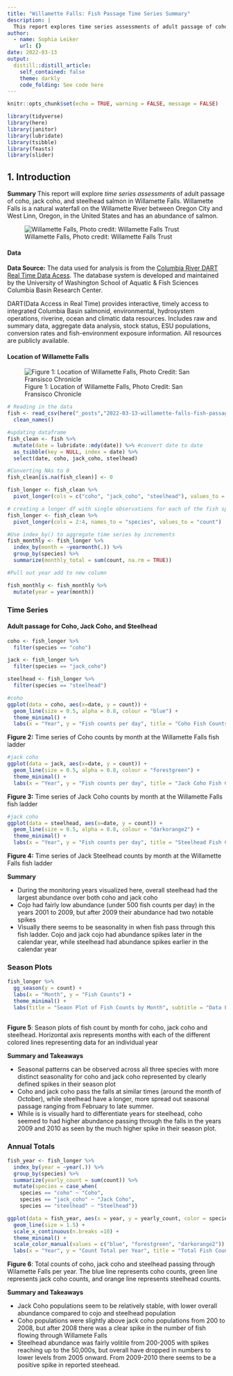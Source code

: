 ```yaml
---
title: "Willamette Falls: Fish Passage Time Series Summary"
description: |
  This report explores time series assessments of adult passage of coho, jack coho, and steelhead salmon in Willamette Falls.
author:
  - name: Sophia Leiker
    url: {}
date: 2022-03-13
output:
  distill::distill_article:
    self_contained: false
    theme: darkly
    code_folding: See code here
---
```



```r
knitr::opts_chunk$set(echo = TRUE, warning = FALSE, message = FALSE)

library(tidyverse)
library(here)
library(janitor)
library(lubridate)
library(tsibble)
library(feasts)
library(slider)

```



## 1. Introduction {.tabset .tabset-pills}

**Summary** This report will explore *time series assessments* of adult passage of coho, jack coho, and steelhead salmon in Willamette Falls. Willamette Falls is a natural waterfall on the Willamette River between Oregon City and West Linn, Oregon, in the United States and has an abundance of salmon.

![Willamette Falls, Photo credit: Willamette Falls Trust ](https://images.squarespace-cdn.com/content/v1/5c33c4d3b1059881395762dd/1636003105157-PSJVWMNO33XHWUW3Z9R3/20211029_125404.jpg?format=1500w)


#### Data

**Data Source:** The data used for analysis is from the [Columbia River DART Real Time Data Acess](http://www.cbr.washington.edu/dart/query/adult_graph_text). The database system is developed and maintained by the University of Washington School of Aquatic & Fish Sciences Columbia Basin Research Center. 

DART(Data Access in Real Time) provides interactive, timely access to integrated Columbia Basin salmonid, environmental, hydrosystem operations, riverine, ocean and climatic data resources. Includes raw and summary data, aggregate data analysis, stock status, ESU populations, conversion rates and fish-environment exposure information. All resources are publicly available.

#### Location of Willamette Falls

![Figure 1: Location of Willamette Falls, Photo Credit: San Fransisco Chronicle](https://s.hdnux.com/photos/01/00/14/06/16826794/5/1200x0.jpg)


```r
# Reading in the data
fish <- read_csv(here("_posts","2022-03-13-willamette-falls-fish-passage-time-series-summary", "data", "willamette_fish_passage.csv")) %>% 
  clean_names()
```

```r
#updating dataframe
fish_clean <- fish %>% 
  mutate(date = lubridate::mdy(date)) %>% #convert date to date
  as_tsibble(key = NULL, index = date) %>% 
  select(date, coho, jack_coho, steelhead)
```

```r
#Converting NAs to 0
fish_clean[is.na(fish_clean)] <- 0 

fish_longer <- fish_clean %>% 
  pivot_longer(cols = c("coho", "jack_coho", "steelhead"), values_to = "count")
```

```r
# creating a longer df with single observations for each of the fish species of interest
fish_longer <- fish_clean %>% 
  pivot_longer(cols = 2:4, names_to = "species", values_to = "count")

#Use index_by() to aggregate time series by increments
fish_monthly <- fish_longer %>% 
  index_by(month = ~yearmonth(.)) %>%
  group_by(species) %>%
  summarize(monthly_total = sum(count, na.rm = TRUE))

#Pull out year add to new column

fish_monthly <- fish_monthly %>% 
  mutate(year = year(month))
```


### Time Series

#### Adult passage for Coho, Jack Coho, and Steelhead 

```r
coho <- fish_longer %>% 
  filter(species == "coho")

jack <- fish_longer %>% 
  filter(species == "jack_coho")

steelhead <- fish_longer %>% 
  filter(species == "steelhead")

#coho
ggplot(data = coho, aes(x=date, y = count)) +
  geom_line(size = 0.5, alpha = 0.8, colour = "blue") +
  theme_minimal() +
  labs(x = "Year", y = "Fish counts per day", title = "Coho Fish Counts", subtitle = "Data From: Columbia River DART Real Time Data Acess")
```

**Figure 2:** Time series of Coho counts by month at the Willamette Falls fish ladder

```r
#jack coho
ggplot(data = jack, aes(x=date, y = count)) +
  geom_line(size = 0.5, alpha = 0.8, colour = "forestgreen") +
  theme_minimal() +
  labs(x = "Year", y = "Fish counts per day", title = "Jack Coho Fish Counts", subtitle = "Data From: Columbia River DART Real Time Data Acess")
```

**Figure 3:** Time series of Jack Coho counts by month at the Willamette Falls fish ladder

```r
#jack coho
ggplot(data = steelhead, aes(x=date, y = count)) +
  geom_line(size = 0.5, alpha = 0.8, colour = "darkorange2") +
  theme_minimal() +
  labs(x = "Year", y = "Fish counts per day", title = "Steelhead Fish Counts", subtitle = "Data From: Columbia River DART Real Time Data Acess")

```

**Figure 4:** Time series of Jack Steelhead counts by month at the Willamette Falls fish ladder

**Summary** 

- During the monitoring years visualized here, overall steelhead had the largest abundance over both coho and jack coho
- Cojo had fairly low abundance (under 500 fish counts per day) in the years 2001 to 2009, but after 2009 their abundance had two notable spikes 
- Visually there seems to be seasonality in when fish pass through this fish ladder. Cojo and jack cojo had abundance spikes later in the calendar year, while steelhead had abundance spikes earlier in the calendar year

### Season Plots 

```r
fish_longer %>% 
  gg_season(y = count) +
  labs(x = "Month", y = "Fish Counts") +
  theme_minimal() +
  labs(title = "Seaon Plot of Fish Counts by Month", subtitle = "Data From: Columbia River DART Real Time Data Acess")
  
```

**Figure 5**: Season plots of fish count by month for coho, jack coho and steelhead. Horizontal axis represents months with each of the different colored lines representing data for an individual year

**Summary and Takeaways**

- Seasonal patterns can be observed across all three species with more distinct seasonality for coho and jack coho represented by clearly defined spikes in their season plot
- Coho and jack coho pass the falls at similar times (around the month of October), while steelhead have a longer, more spread out seasonal passage ranging from February to late summer.
- While is is visually hard to differentiate years for steelhead, coho seemed to had higher abundance passing through the falls in the years 2009 and 2010 as seen by the much higher spike in their season plot.


### Annual Totals

```r
fish_year <- fish_longer %>% 
  index_by(year = ~year(.)) %>% 
  group_by(species) %>% 
  summarize(yearly_count = sum(count)) %>% 
  mutate(species = case_when(
    species == "coho" ~ "Coho",
    species == "jack_coho" ~ "Jack Coho", 
    species == "steelhead" ~ "Steelhead"))

ggplot(data = fish_year, aes(x = year, y = yearly_count, color = species)) +  
  geom_line(size = 1.5) +
  scale_x_continuous(n.breaks =10) +
  theme_minimal() +
  scale_color_manual(values = c("blue", "forestgreen", "darkorange2")) +
  labs(x = "Year", y = "Count Total per Year", title = "Total Fish Counts by Year", subtitle = "Data From: Columbia River DART Real Time Data Acess")
```

**Figure 6**: Total counts of coho, jack coho and steelhead passing through Wilamette Falls per year. The blue line represents coho counts, green line represents jack coho counts, and orange line represents steelhead counts.

**Summary and Takeaways**

- Jack Coho populations seem to be relatively stable, with lower overall abundance compared to cojo and steelhead population
- Coho populations were slightly above jack coho populations from 200 to 2008, but after 2008 there was a clear spike in the number of fish flowing through Willamete Falls 
- Steelhead abundance was fairly volitile from 200-2005 with spikes reaching up to the 50,000s, but overall have dropped in numbers to lower levels from 2005 onward. From 2009-2010 there seems to be a positive spike in reported steehead. 

